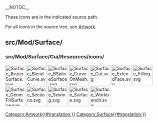 __NOTOC__
<languages/>
<translate>

<!--T:1-->
These icons are in the indicated source path. 

<!--T:2-->
For all icons in the source tree, see [[Artwork|Artwork]].

== src/Mod/Surface/ == <!--T:3-->

=== src/Mod/Surface/Gui/Resources/icons/ === <!--T:4-->

</translate>
[[File:Surface_BezierSurface.svg|64px]]
[[File:Surface_BlendCurve.svg|64px]]
[[File:Surface_BSplineSurface.svg|64px]]
[[File:Surface_CurveOnMesh.svg|64px]]
[[File:Surface_Cut.svg|64px]]
[[File:Surface_ExtendFace.svg|64px]]
[[File:Surface_Filling.svg|64px]]
[[File:Surface_GeomFillSurface.svg|64px]]
[[File:Surface_Sections.svg|64px]]
[[File:Surface_Sewing.svg|64px]]
[[File:Surface_Surface.svg|64px]]
[[File:Surface_Workbench.svg|64px]]
<translate>


</translate>
[[Category:Artwork{{#translation:}}]]
<noinclude>[[Category:Surface{{#translation:}}]]</noinclude> <!-- we don't want this transcluded -->